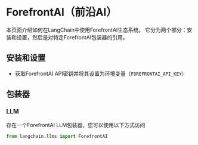 # ForefrontAI（前沿AI）

本页面介绍如何在LangChain中使用ForefrontAI生态系统。
它分为两个部分：安装和设置，然后是对特定ForefrontAI包装器的引用。

## 安装和设置
- 获取ForefrontAI API密钥并将其设置为环境变量（`FOREFRONTAI_API_KEY`）

## 包装器

### LLM

存在一个ForefrontAI LLM包装器，您可以使用以下方式访问
```python
from langchain.llms import ForefrontAI
```